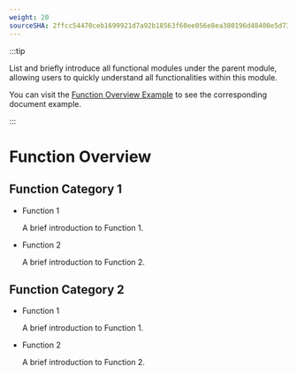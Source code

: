 ```yaml
---
weight: 20
sourceSHA: 2ffcc54470ceb1699921d7a92b18563f60ee056e8ea380196d48400e5d732f6b
---
```


:::tip

List and briefly introduce all functional modules under the parent module, allowing users to quickly understand all functionalities within this module.

You can visit the [Function Overview Example](https://product-doc-guide.alauda.cn/template/features_overview/example.html) to see the corresponding document example.

:::

# Function Overview

## Function Category 1

- Function 1

  A brief introduction to Function 1.

- Function 2

  A brief introduction to Function 2.

## Function Category 2

- Function 1

  A brief introduction to Function 1.

- Function 2

  A brief introduction to Function 2.
